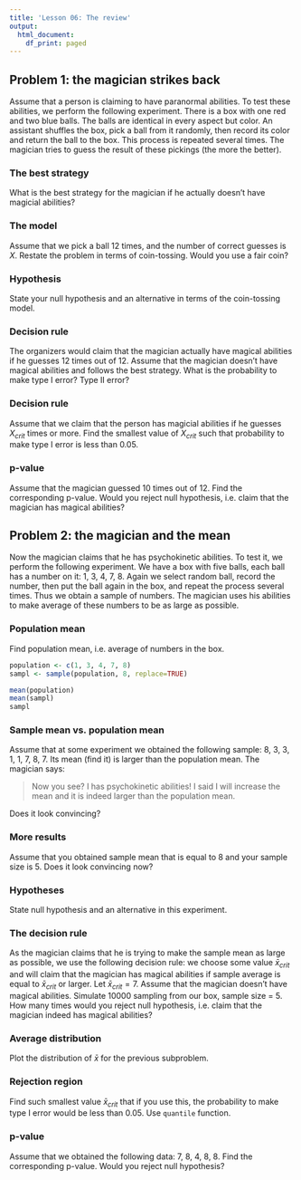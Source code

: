```yaml
---
title: 'Lesson 06: The review'
output:
  html_document:
    df_print: paged
---
```


## Problem 1: the magician strikes back

Assume that a person is claiming to have paranormal abilities. To test these abilities, we perform the following experiment. There is a box with one red and two blue balls. The balls are identical in every aspect but color. An assistant shuffles the box, pick a ball from it randomly, then record its color and return the ball to the box. This process is repeated several times. The magician tries to guess the result of these pickings (the more the better).

### The best strategy
What is the best strategy for the magician if he actually doesn't have magicial abilities?

### The model
Assume that we pick a ball 12 times, and the number of correct guesses is $X$. Restate the problem in terms of coin-tossing. Would you use a fair coin?

### Hypothesis
State your null hypothesis and an alternative in terms of the coin-tossing model.

### Decision rule
The organizers would claim that the magician actually have magical abilities if he guesses 12 times out of 12. Assume that the magician doesn't have magical abilities and follows the best strategy. What is the probability to make type I error? Type II error?

### Decision rule
Assume that we claim that the person has magicial abilities if he guesses $X_{crit}$ times or more. Find the smallest value of $X_{crit}$ such that probability to make type I error is less than 0.05.

### p-value
Assume that the magician guessed 10 times out of 12. Find the corresponding p-value. Would you reject null hypothesis, i.e. claim that the magician has magical abilities?

## Problem 2: the magician and the mean
Now the magician claims that he has psychokinetic abilities. To test it, we perform the following experiment. We have a box with five balls, each ball has a number on it: 1, 3, 4, 7, 8. Again we select random ball, record the number, then put the ball again in the box, and repeat the process several times. Thus we obtain a sample of numbers. The magician uses his abilities to make average of these numbers to be as large as possible.

### Population mean
Find population mean, i.e. average of numbers in the box.

```r
population <- c(1, 3, 4, 7, 8)
sampl <- sample(population, 8, replace=TRUE)
```
```r
mean(population)
mean(sampl)
sampl
```

### Sample mean vs. population mean
Assume that at some experiment we obtained the following sample: 8, 3, 3, 1, 1, 7, 8, 7. Its mean (find it) is larger than the population mean. The magician says:

> Now you see? I has psychokinetic abilities! I said I will increase the mean and it is indeed larger than the population mean.

Does it look convincing?

### More results
Assume that you obtained sample mean that is equal to 8 and your sample size is 5. Does it look convincing now?

### Hypotheses
State null hypothesis and an alternative in this experiment.

### The decision rule
As the magician claims that he is trying to make the sample mean as large as possible, we use the following decision rule: we choose some value $\bar x_{crit}$ and will claim that the magician has magical abilities if sample average is equal to $\bar x_{crit}$ or larger. Let $\bar x_{crit}=7$. Assume that the magician doesn't have magical abilities. Simulate 10000 sampling from our box, sample size = 5. How many times would you reject null hypothesis, i.e. claim that the magician indeed has magical abilities?

### Average distribution
Plot the distribution of $\bar x$ for the previous subproblem.

### Rejection region
Find such smallest value $\bar x_{crit}$ that if you use this, the probability to make type I error would be less than 0.05. Use `quantile` function.

### p-value
Assume that we obtained the following data: 7, 8, 4, 8, 8. Find the corresponding p-value. Would you reject null hypothesis?
